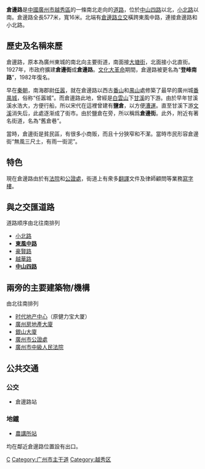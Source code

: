 {{unreferenced|time=2009-6-1}}
{{Infobox Guangzhou Road
|中文道路名称=仓 边 路
|道路名称拼音=Cangbian Lu
|道路方向=南北
|图片=File:Cangbianroad.jpg
|图片说明=倉邊路
|道路属性=城市支路
|道路总长度=0.577
|规划总长度=
|已通车长度=
|车速限制=
|行车线数量=
|所在地区=[[越秀区|越秀区]]
|起点=[[中山路_(广州)|中山四路]]
|终点=[[小北路|小北路]]
|道路命名日期=
|命名缘由=宋代盐仓
|道路旧名=倉邊街、登峰南路
|道路动工日期=
|通车日期=
|相连路段=
|路段主要建筑=
}}
'''倉邊路'''是[[中國|中國]][[廣州市|廣州市]][[越秀區|越秀區]]的一條南北走向的[[道路|道路]]，位於[[中山路_(广州)|中山四路]]以北，[[小北路|小北路]]以南。倉邊路全長577米，寬16米。北端有[[倉邊路立交|倉邊路立交]]橫跨東風中路，連接倉邊路和小北路。

==歷史及名稱來歷==
倉邊路，原本為廣州東城的南北向主要街道，南面接[[大塘街|大塘街]]，北面接小北直街。1927年，市政府擴建'''倉邊街'''成'''倉邊路'''。[[文化大革命|文化大革命]]期間，倉邊路被更名為“'''登峰南路'''”，1982年復名。

早在[[秦朝|秦朝]]，南海郡尉[[任嚣|任嚣]]，就在倉邊路以西古[[番山|番山]]和[[禺山|禺山]]處修築了最早的廣州城[[番禺城|番禺城]]，俗称“任嚣城”。而倉邊路此地，曾經是[[白云山_(广州)|白雲山]]下[[甘溪|甘溪]]的下游。由於早年甘溪溪水浩大，方便行船，所以宋代在這裡曾建有'''鹽倉'''，以方便[[漕運|漕運]]。直至甘溪下游[[文溪|文溪]]消失后，此處逐渐成了街市。由於鹽倉在旁，所以稱爲'''倉邊街'''。此外，附近有著名街道，名為“舊倉巷”。

當時，倉邊街是貧民區，有很多小商贩，而且十分狹窄和不潔。當時市民形容倉邊街“無風三尺土，有雨一街泥”。

==特色==
現在倉邊路由於有[[法院|法院]]和[[公證處|公證處]]，街道上有衆多[[翻譯|翻譯]]文件及律師顧問等業務[[寫字樓|寫字樓]]。

== 與之交匯道路 ==
道路顺序由北往南排列
*[[小北路|小北路]]
*'''[[東風中路|東風中路]]'''
*[[豪賢路|豪賢路]]
*[[越華路|越華路]]
*'''[[中山路_(广州)|中山四路]]'''

==兩旁的主要建築物/機構==
由北往南排列
*[[时代地产中心|时代地产中心]]（原健力宝大厦）
*[[廣州房地產大廈|廣州房地產大廈]]
*[[銀山大廈|銀山大廈]]
*[[廣州市公證處|廣州市公證處]]
*[[廣州市中級人民法院|廣州市中級人民法院]]

==公共交通==
===公交===
*倉邊路站
===地鐵===
*{{廣州地鐵路線鏈接|1|SL}}[[農講所站|農講所站]]
均在鄰近倉邊路位置設有出口。
{{广州主要道路}}
{{coord|23|7|51.10|N|113|16|0.6|E|display=title|region:CH_type}}

[[Category:广州市街道|C]]
[[Category:广州市主干道|Category:广州市主干道]]
[[Category:越秀区|Category:越秀区]]